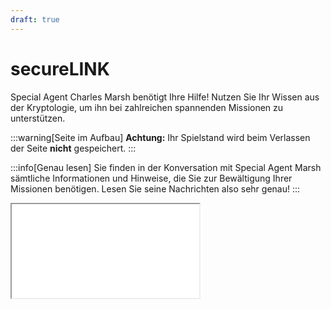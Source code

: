 ```yaml
---
draft: true
---
```



# secureLINK
Special Agent Charles Marsh benötigt Ihre Hilfe! Nutzen Sie Ihr Wissen aus der Kryptologie, um ihn bei zahlreichen
spannenden Missionen zu unterstützen.

:::warning[Seite im Aufbau]
**Achtung:** Ihr Spielstand wird beim Verlassen der Seite **nicht** gespeichert.
:::

:::info[Genau lesen]
Sie finden in der Konversation mit Special Agent Marsh sämtliche Informationen und Hinweise, die Sie zur Bewältigung
Ihrer Missionen benötigen. Lesen Sie seine Nachrichten also sehr genau!
:::

<Iframe src={'https://securelink-demo.gbsl.website/?v=1'} />

---
